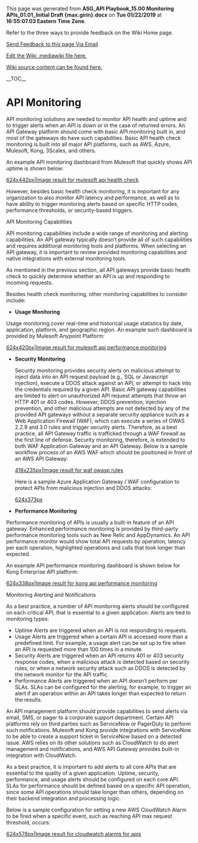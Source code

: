 ﻿<p>This page was generated from <b>ASG_API Playbook_15.00 Monitoring APIs_01.01_Initial Draft {max.girin}.docx</b> on <b>Tue 01/22/2019</b> at <b>16:55:07.03 Eastern Time Zone</b>.</p>
<p>Refer to the three ways to provide feedback on the Wiki Home page.</p>
<p><a href="mailto:ronald.opperman@va.gov;paul.marshall4@va.gov?subject=ASG_API Playbook_15.00 Monitoring APIs_01.01_Initial Draft {max.girin}">Send Feedback to this page Via Email</a></p>
<p><a href="https://github.com/department-of-veterans-affairs/ES-ASG/tree/master/Projects/ES%20ASG/ES%20ASG%20API%20Playbook%20Project/Content/15.00%20ASG_API%20Playbook_Monitoring%20APIs_Section/15.00 ASG_API Playbook_Monitoring APIs_Section.mediawiki">Edit the Wiki .mediawiki file here.</a></p>
<p><a href=https://github.com/department-of-veterans-affairs/ES-ASG/tree/master/Projects/ES%20ASG/ES%20ASG%20API%20Playbook%20Project/Content/15.00%20ASG_API%20Playbook_Monitoring%20APIs_Section>Wiki source content can be found here.</a></p>
<p>__TOC__</p>
= API Monitoring =

API monitoring solutions are needed to monitor API health and uptime and to trigger alerts when an API is down or in the case of returned errors. An API Gateway platform should come with basic API monitoring built in, and most of the gateways do have such capabilities. Basic API health check monitoring is built into all major API platforms, such as AWS, Azure, Mulesoft, Kong, 3Scales, and others.

An example API monitoring dashboard from Mulesoft that quickly shows API uptime is shown below:

[[https://github.com/department-of-veterans-affairs/ES-ASG/raw/master/Projects/ES%20ASG/ES%20ASG%20API%20Playbook%20Project/Content/15.00%20ASG_API%20Playbook_Monitoring%20APIs_Section/media/image1.png|624x442px|Image result for mulesoft api health check]]

However, besides basic health check monitoring, it is important for any organization to also monitor API latency and performance, as well as to have ability to trigger monitoring alerts based on specific HTTP codes, performance thresholds, or security-based triggers.

API Monitoring Capabilities

API monitoring capabilities include a wide range of monitoring and alerting capabilities. An API gateway typically doesn’t provide all of such capabilities and requires additional monitoring tools and platforms. When selecting an API gateway, it is important to review provided monitoring capabilities and native integrations with external monitoring tools.

As mentioned in the previous section, all API gateways provide basic health check to quickly determine whether an API is up and responding to incoming requests.

Besides health check monitoring, other monitoring capabilities to consider include:

* '''Usage Monitoring'''

Usage monitoring cover real-time and historical usage statistics by date, application, platform, and geographic region. An example such dashboard is provided by Mulesoft Anypoint Platform:

[[https://github.com/department-of-veterans-affairs/ES-ASG/raw/master/Projects/ES%20ASG/ES%20ASG%20API%20Playbook%20Project/Content/15.00%20ASG_API%20Playbook_Monitoring%20APIs_Section/media/image2.png|624x420px|Image result for mulesoft api performance monitoring]]

<ul>
<li><p>'''Security Monitoring'''</p>
<p>Security monitoring provides security alerts on malicious attempt to inject data into an API request payload (e.g., SQL or Javascript injection), execute a DDOS attack against an API, or attempt to hack into the credentials required by a given API. Basic API gateway capabilities are limited to alert on unauthorized API request attempts that throw an HTTP 401 or 403 codes. However, DDOS prevention, injection prevention, and other malicious attempts are not detected by any of the provided API gateways without a separate security appliance such as a Web Application Firewall (WAF), which can execute a series of OWAS 2.2.9 and 3.0 rules and trigger security alerts. Therefore, as a best practice, all API Gateway traffic is trafficked through a WAF firewall as the first line of defense. Security monitoring, therefore, is extended to both WAF Application Gateway and an API Gateway. Below is a sample workflow process of an AWS WAF which should be positioned in front of an AWS API Gateway:</p>
<p>[[https://github.com/department-of-veterans-affairs/ES-ASG/raw/master/Projects/ES%20ASG/ES%20ASG%20API%20Playbook%20Project/Content/15.00%20ASG_API%20Playbook_Monitoring%20APIs_Section/media/image3.png|418x235px|Image result for waf owasp rules]]</p>
<p>Here is a sample Azure Application Gateway / WAF configuration to protect APIs from malicious injection and DDOS attacks:</p>
<p>[[https://github.com/department-of-veterans-affairs/ES-ASG/raw/master/Projects/ES%20ASG/ES%20ASG%20API%20Playbook%20Project/Content/15.00%20ASG_API%20Playbook_Monitoring%20APIs_Section/media/image4.png|624x373px]]</p></li>
<li><p>'''Performance Monitoring'''</p></li></ul>

Performance monitoring of APIs is usually a built-in feature of an API gateway. Enhanced performance monitoring is provided by third-party performance monitoring tools such as New Relic and AppDynamics. An API performance monitor would show total API requests by operation, latency per each operation, highlighted operations and calls that took longer than expected.

An example API performance monitoring dashboard is shown below for Kong Enterprise API platform:

[[https://github.com/department-of-veterans-affairs/ES-ASG/raw/master/Projects/ES%20ASG/ES%20ASG%20API%20Playbook%20Project/Content/15.00%20ASG_API%20Playbook_Monitoring%20APIs_Section/media/image5.png|624x338px|Image result for kong api performance monitoring]]

Monitoring Alerting and Notifications

As a best practice, a number of API monitoring alerts should be configured on each critical API, that is essential to a given application. Alerts are tied to monitoring types:

* Uptime Alerts are triggered when an API is not responding to requests.
* Usage Alerts are triggered when a certain API is accessed more than a predefined limit. For example, a usage alert can be set up to fire when an API is requested more than 100 times in a minute.
* Security Alerts are triggered when an API returns 401 or 403 security response codes, when a malicious attack is detected based on security rules, or when a network security attack such as DDOS is detected by the network monitor for the API traffic.
* Performance Alerts are triggered when an API doesn’t perform per SLAs. SLAs can be configured for the alerting, for example, to trigger an alert if an operation within an API takes longer than expected to return the results.

An API management platform should provide capabilities to send alerts via email, SMS, or pager to a corporate support department. Certain API platforms rely on third parties such as ServiceNow or PagerDuty to perform such notifications. Mulesoft and Kong provide integrations with ServiceNow to be able to create a support ticket in ServiceNow based on a detected issue. AWS relies on its other solutions such as CloudWatch to do alert management and notifications, and AWS API Gateway provides built-in integration with CloudWatch.

As a best practice, it is important to add alerts to all core APIs that are essential to the quality of a given application. Uptime, security, performance, and usage alerts should be configured on each core API. SLAs for performance should be defined based on a specific API operation, since some API operations should take longer than others, depending on their backend integration and processing logic.

Below is a sample configuration for setting a new AWS CloudWatch Alarm to be fired when a specific event, such as reaching API max request threshold, occurs:

[[https://github.com/department-of-veterans-affairs/ES-ASG/raw/master/Projects/ES%20ASG/ES%20ASG%20API%20Playbook%20Project/Content/15.00%20ASG_API%20Playbook_Monitoring%20APIs_Section/media/image6.png|624x578px|Image result for cloudwatch alarms for apis]]







